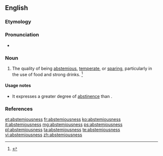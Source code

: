 ==English==

===Etymology===
{{suffix|abstemious|ness}}

===Pronunciation===
* {{a|US}} {{IPA|/æbˈsti.mi.əs.nəs/|/əbˈsti.mi.əs.nəs/}}

===Noun===
{{en-noun|-}}

# The quality of being [[abstemious]], [[temperate]], or [[sparing]], particularly in the use of food and strong drinks. {{defdate|First attested in the early 17<sup>th</sup> century.}}<ref name=SOED>{{R:SOED5|page=9}}</ref>

====Usage notes====
* It expresses a greater degree of [[abstinence]] than {{term|temperance}}.

===References===
<references/>

[[et:abstemiousness]]
[[fr:abstemiousness]]
[[ko:abstemiousness]]
[[it:abstemiousness]]
[[mg:abstemiousness]]
[[ps:abstemiousness]]
[[pl:abstemiousness]]
[[ta:abstemiousness]]
[[te:abstemiousness]]
[[vi:abstemiousness]]
[[zh:abstemiousness]]